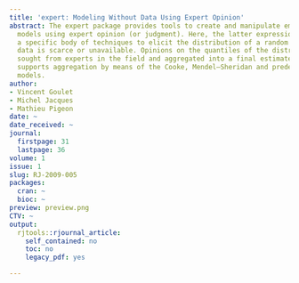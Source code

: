```yaml
---
title: 'expert: Modeling Without Data Using Expert Opinion'
abstract: The expert package provides tools to create and manipulate empirical statistical
  models using expert opinion (or judgment). Here, the latter expression refers to
  a specific body of techniques to elicit the distribution of a random variable when
  data is scarce or unavailable. Opinions on the quantiles of the distribution are
  sought from experts in the field and aggregated into a final estimate. The package
  supports aggregation by means of the Cooke, Mendel–Sheridan and predefined weights
  models.
author:
- Vincent Goulet
- Michel Jacques
- Mathieu Pigeon
date: ~
date_received: ~
journal:
  firstpage: 31
  lastpage: 36
volume: 1
issue: 1
slug: RJ-2009-005
packages:
  cran: ~
  bioc: ~
preview: preview.png
CTV: ~
output:
  rjtools::rjournal_article:
    self_contained: no
    toc: no
    legacy_pdf: yes

---
```


